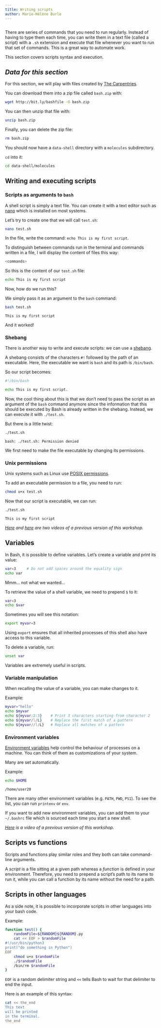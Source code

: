 ```yaml
---
title: Writing scripts
author: Marie-Hélène Burle
---
```


```r

```

:::{.def}

There are series of commands that you need to run regularly. Instead of having to type them each time, you can write them in a text file (called a script) with a `.sh` extension and execute that file whenever you want to run that set of commands. This is a great way to automate work.

This section covers scripts syntax and execution.

:::

:::{.callout-accordion collapse="true"}

## ***Data for this section***

For this section, we will play with files created by [The Carpentries](https://carpentries.org/).

You can download them into a zip file called `bash.zip` with:

```.bash
wget http://bit.ly/bashfile -O bash.zip
```

You can then unzip that file with:

```.bash
unzip bash.zip
```

Finally, you can delete the zip file:

```.bash
rm bash.zip
```

You should now have a `data-shell` directory with a `molecules` subdirectory.

`cd` into it:

```.bash
cd data-shell/molecules
```

:::

## Writing and executing scripts

### Scripts as arguments to `bash`

A shell script is simply a text file. You can create it with a text editor such as [nano](https://en.wikipedia.org/wiki/GNU_nano) which is installed on most systems.

Let's try to create one that we will call `test.sh`:

```.bash
nano test.sh
```

In the file, write the command: `echo This is my first script`.

To distinguish between commands run in the terminal and commands written in a file, I will display the content of files this way:

```.bash
<commands>
```

So this is the content of our `test.sh` file:

```.bash
echo This is my first script
```

Now, how do we run this?

We simply pass it as an argument to the `bash` command:

```.bash
bash test.sh
```

```
This is my first script
```

And it worked!

### Shebang

There is another way to write and execute scripts: we can use a [shebang](https://en.wikipedia.org/wiki/Shebang_(Unix)).

A shebang consists of the characters `#!` followed by the path of an executable. Here, the executable we want is `bash` and its path is `/bin/bash`.

So our script becomes:

```.bash
#!/bin/bash

echo This is my first script.
```

Now, the cool thing about this is that we don't need to pass the script as an argument of the `bash` command anymore since the information that this should be executed by Bash is already written in the shebang. Instead, we can execute it with `./test.sh`.

But there is a little twist:

```.bash
./test.sh
```

```
bash: ./test.sh: Permission denied
```

We first need to make the file executable by changing its permissions.

### Unix permissions

Unix systems such as Linux use [POSIX permissions](https://en.wikipedia.org/wiki/File-system_permissions#POSIX_permissions).

To add an executable permission to a file, you need to run:

```.bash
chmod u+x test.sh
```

Now that our script is executable, we can run:

```.bash
./test.sh
```

```
This is my first script
```

<!-- ```{.bash} -->
<!-- echo Looking into file octane.pdb -->
<!-- head -15 octane.pdb | tail -5       # what does it do? -->
<!-- bash process.sh   # the script ran! -->
<!-- ``` -->

<!-- ```{.bash} -->
<!-- #!/bin/bash -->
<!-- echo Looking into file octane.pdb -->
<!-- head -15 octane.pdb | tail -5       # what does it do? -->
<!-- bash process.sh   # the script ran! -->
<!-- ``` -->

<!-- Alternatively, you can change file permissions: -->

<!-- ```{.bash} -->
<!-- chmod u+x process.sh -->
<!-- ./process.sh -->
<!-- ``` -->

<!-- Let's pass an arbitrary file to it: -->

<!-- ```{.bash} -->
<!-- nano process.sh -->
<!-- 	#!/bin/bash -->
<!-- 	echo Looking into file $1       # $1 means the first argument to the script -->
<!--     head -15 $1 | tail -5 -->
<!-- ./process cubane.pdb -->
<!-- ./process propane.pdb -->
<!-- ``` -->

<!-- * head -15 "$1" | tail -5     # placing in double-quotes lets us pass filenames with spaces -->
<!-- * head $2 $1 | tail $3        # what will this do? -->
<!-- * $# holds the number of command-line arguments -->
<!-- * $@ means all command-lines arguments to the script (words in a string) -->

<!-- > **Quiz 11:** script.sh in molecules Users/nelle/molecules. -->

<!-- > **Exercise:** write a script that takes any number of filenames, e.g., "scriptName.sh cubane.pdb -->
<!-- > propane.pdb", for each file prints the number of lines and its first five lines, and separates the -->
<!-- > output from different files by an empty line. -->

<!-- In the `molecules` directory (download link mentioned <a href="../bash/bash-04-tar-gzip" target="_blank">here</a>), -->
<!-- create a shell script called `scan.sh` containing the following: -->
<!-- ```{.bash} -->
<!-- #!/bin/bash -->
<!-- head -n $2 $1 -->
<!-- tail -n $3 $1 -->
<!-- ``` -->
<!-- While you are in that current directory, you type the following command (with space between two 1s): -->
<!-- ```{.bash} -->
<!-- ./scan.sh  '*.pdb'  1  1 -->
<!-- ``` -->
<!-- What output would you expect to see? -->
<!-- 1. All of the lines between the first and the last lines of each file ending in `.pdb` in the current directory -->
<!-- 2. The first and the last line of each file ending in `.pdb` in the current directory -->
<!-- 3. The first and the last line of each file in the current directory -->
<!-- 4. An error because of the quotes around `*.pdb` -->

*[Here](https://youtu.be/UGZI6_HDyDc) and [here](https://youtu.be/rNnrcqkhXQo) are two videos of a previous version of this workshop.*

## Variables

In Bash, it is possible to define variables. Let's create a variable and print its value:

```bash
var=3     # Do not add spaces around the equality sign
echo var
```

Mmm... not what we wanted...

To retrieve the value of a shell variable, we need to prepend `$` to it:

```bash
var=3
echo $var
```

Sometimes you will see this notation:

```.bash
export myvar=3
```

Using `export` ensures that all inherited processes of this shell also have access to this variable.

<!-- Try defining the variable *newvar* without/with 'export' and then running the script: -->

<!-- ```{.bash} -->
<!-- nano process.sh -->
<!-- 	#!/bin/bash -->
<!--     echo $newvar -->
<!-- ``` -->

<!-- You can assign a command's output to a variable to use in another command (this is called *command -->
<!-- substitution*) -- we'll see this later when we play with 'find' command. -->

To delete a variable, run:

```bash
unset var
```

Variables are extremely useful in scripts.

<!-- ```{bash} -->
<!-- var="sun" -->
<!-- echo $varshine -->
<!-- echo ${var}shine -->
<!-- echo "$var"shine -->
<!-- ``` -->

<!-- ```{bash} -->
<!-- myvar="hello" -->
<!-- echo $myvar -->
<!-- echo ${myvar:offset} -->
<!-- echo ${myvar:offset:length} -->
<!-- echo ${myvar:2:3}    # 3 characters starting from character 2 -->
<!-- echo ${myvar/l/L}    # replace the first match of a pattern -->
<!-- echo ${myvar//l/L}   # replace all matches of a pattern -->
<!-- ``` -->

### Variable manipulation

When recalling the value of a variable, you can make changes to it.

:::{.example}

Example:

:::

```bash
myvar="hello"
echo $myvar
echo ${myvar:2:3}    # Print 3 characters starting from character 2
echo ${myvar/l/L}    # Replace the first match of a pattern
echo ${myvar//l/L}   # Replace all matches of a pattern
```

### Environment variables

[Environment variables](https://en.wikipedia.org/wiki/Environment_variable) help control the behaviour of processes on a machine. You can think of them as customizations of your system.

Many are set automatically.

:::{.example}

Example:

:::

```.bash
echo $HOME
```

```
/home/user20
```

There are many other environment variables (e.g. `PATH`, `PWD`, `PS1`). To see the list, you can run `printenv` or `env`.

If you want to add new environment variables, you can add them to your `~/.bashrc` file which is sourced each time you start a new shell.

<!-- Play with variables and their values. Change the prompt, e.g. `PS1="\u@\h \w> "`. -->

*[Here](https://youtu.be/nNf4Xb56yEs) is a video of a previous version of this workshop.*

## Scripts vs functions

Scripts and functions play similar roles and they both can take command-line arguments.

A *script* is a file sitting at a given path whereas a *function* is defined in your environment. Therefore, you need to prepend a script's path to its name to run it, while you can call a function by its name without the need for a path.

## Scripts in other languages

As a side note, it is possible to incorporate scripts in other languages into your bash code.

:::{.example}

Example:

:::

```.bash
function test() {
    randomFile=${RANDOM}${RANDOM}.py
    cat << EOF > $randomFile
#!/usr/bin/python3
print("do something in Python")
EOF
    chmod u+x $randomFile
    ./$randomFile
    /bin/rm $randomFile
}
```

:::{.note}

`EOF` is a random delimiter string and `<<` tells Bash to wait for that delimiter to end the input.

Here is an example of this syntax:

```.bash
cat << the_end
This text
will be printed
in the terminal.
the_end
```

:::
